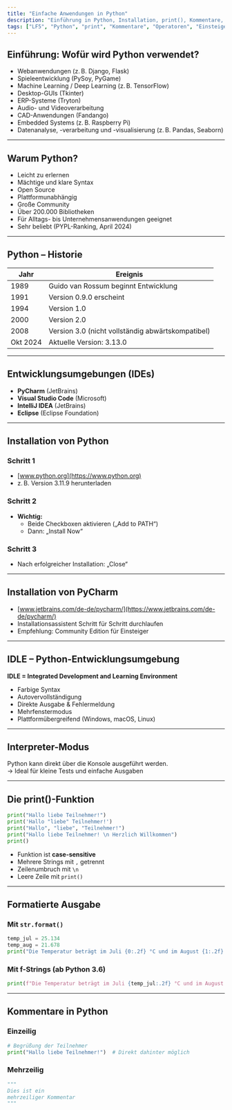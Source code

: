 ```yaml
---
title: "Einfache Anwendungen in Python"
description: "Einführung in Python, Installation, print(), Kommentare, Zahlen und Operatoren – mit Syntax und Beispielen."
tags: ["LF5", "Python", "print", "Kommentare", "Operatoren", "Einsteiger"]
---
```



## Einführung: Wofür wird Python verwendet?

- Webanwendungen (z. B. Django, Flask)  
- Spieleentwicklung (PySoy, PyGame)  
- Machine Learning / Deep Learning (z. B. TensorFlow)  
- Desktop-GUIs (Tkinter)  
- ERP-Systeme (Tryton)  
- Audio- und Videoverarbeitung  
- CAD-Anwendungen (Fandango)  
- Embedded Systems (z. B. Raspberry Pi)  
- Datenanalyse, -verarbeitung und -visualisierung (z. B. Pandas, Seaborn)

---

## Warum Python?

- Leicht zu erlernen
- Mächtige und klare Syntax
- Open Source
- Plattformunabhängig
- Große Community
- Über 200.000 Bibliotheken
- Für Alltags- bis Unternehmensanwendungen geeignet
- Sehr beliebt (PYPL-Ranking, April 2024)

---

## Python – Historie

| Jahr      | Ereignis                                             |
|-----------|------------------------------------------------------|
| 1989      | Guido van Rossum beginnt Entwicklung                 |
| 1991      | Version 0.9.0 erscheint                               |
| 1994      | Version 1.0                                          |
| 2000      | Version 2.0                                          |
| 2008      | Version 3.0 (nicht vollständig abwärtskompatibel)    |
| Okt 2024  | Aktuelle Version: 3.13.0                             |

---

## Entwicklungsumgebungen (IDEs)

- **PyCharm** (JetBrains)  
- **Visual Studio Code** (Microsoft)  
- **IntelliJ IDEA** (JetBrains)  
- **Eclipse** (Eclipse Foundation)

---

## Installation von Python

### Schritt 1
- [www.python.org](https://www.python.org)  
- z. B. Version 3.11.9 herunterladen

### Schritt 2
- **Wichtig:**  
  - Beide Checkboxen aktivieren („Add to PATH“)  
  - Dann: „Install Now“

### Schritt 3
- Nach erfolgreicher Installation: „Close“

---

## Installation von PyCharm

- [www.jetbrains.com/de-de/pycharm/](https://www.jetbrains.com/de-de/pycharm/)  
- Installationsassistent Schritt für Schritt durchlaufen  
- Empfehlung: Community Edition für Einsteiger

---

## IDLE – Python-Entwicklungsumgebung

**IDLE = Integrated Development and Learning Environment**

- Farbige Syntax  
- Autovervollständigung  
- Direkte Ausgabe & Fehlermeldung  
- Mehrfenstermodus  
- Plattformübergreifend (Windows, macOS, Linux)

---

## Interpreter-Modus

Python kann direkt über die Konsole ausgeführt werden.  
→ Ideal für kleine Tests und einfache Ausgaben

---

## Die print()-Funktion

```python
print("Hallo liebe Teilnehmer!")
print('Hallo "liebe" Teilnehmer!')
print("Hallo", "liebe", "Teilnehmer!")
print("Hallo liebe Teilnehmer! \n Herzlich Willkommen")
print()
```

- Funktion ist **case-sensitive**
- Mehrere Strings mit `,` getrennt
- Zeilenumbruch mit `\n`
- Leere Zeile mit `print()`

---

## Formatierte Ausgabe

### Mit `str.format()`

```python
temp_jul = 25.134
temp_aug = 21.678
print("Die Temperatur beträgt im Juli {0:.2f} °C und im August {1:.2f} °C".format(temp_jul, temp_aug))
```

### Mit f-Strings (ab Python 3.6)

```python
print(f"Die Temperatur beträgt im Juli {temp_jul:.2f} °C und im August {temp_aug:.2f} °C")
```

---

## Kommentare in Python

### Einzeilig

```python
# Begrüßung der Teilnehmer
print("Hallo liebe Teilnehmer!")  # Direkt dahinter möglich
```

### Mehrzeilig

```python
"""
Dies ist ein
mehrzeiliger Kommentar
"""
```
